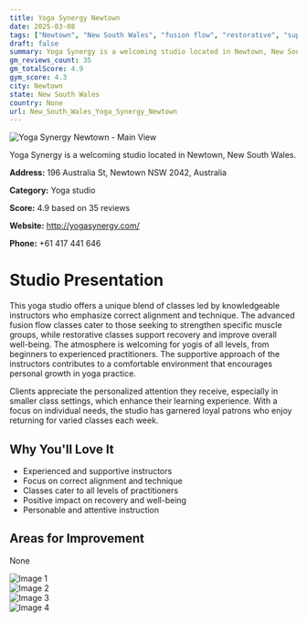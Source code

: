 ```yaml
---
title: Yoga Synergy Newtown
date: 2025-03-08
tags: ["Newtown", "New South Wales", "fusion flow", "restorative", "supportive atmosphere", "personalized instruction", "Newtown"]  
draft: false
summary: Yoga Synergy is a welcoming studio located in Newtown, New South Wales.
gm_reviews_count: 35
gm_totalScore: 4.9
gym_score: 4.3
city: Newtown
state: New South Wales
country: None
url: New_South_Wales_Yoga_Synergy_Newtown
---
```


<div className="aspect-[16/9] relative my-8">
  <img 
    src="https://lh5.googleusercontent.com/p/AF1QipMa4cx3GWg_d9p2wgCoyoLtHFUT-4YjRDeY_MQD=w1920-h1080-k-no"
    alt="Yoga Synergy Newtown - Main View"
    className="object-cover absolute inset-0 w-full h-full rounded-lg"
  />
</div>

Yoga Synergy is a welcoming studio located in Newtown, New South Wales.

**Address:** 196 Australia St, Newtown NSW 2042, Australia

**Category:** Yoga studio

**Score:** 4.9 based on 35 reviews

**Website:** http://yogasynergy.com/

**Phone:** +61 417 441 646

# Studio Presentation

This yoga studio offers a unique blend of classes led by knowledgeable instructors who emphasize correct alignment and technique. The advanced fusion flow classes cater to those seeking to strengthen specific muscle groups, while restorative classes support recovery and improve overall well-being. The atmosphere is welcoming for yogis of all levels, from beginners to experienced practitioners. The supportive approach of the instructors contributes to a comfortable environment that encourages personal growth in yoga practice.

Clients appreciate the personalized attention they receive, especially in smaller class settings, which enhance their learning experience. With a focus on individual needs, the studio has garnered loyal patrons who enjoy returning for varied classes each week.

## Why You'll Love It

- Experienced and supportive instructors
- Focus on correct alignment and technique
- Classes cater to all levels of practitioners
- Positive impact on recovery and well-being
- Personable and attentive instruction

## Areas for Improvement

None

<div className="grid grid-cols-1 xl:grid-cols-2 gap-4 my-8">
<div className="aspect-[4/3] relative"><img src="https://lh5.googleusercontent.com/p/AF1QipO2LM1yaJ7Ks8A1S2SBbbm6P8WHq4z-d5CKFkvs=w1920-h1080-k-no" alt="Image 1" className="object-cover absolute inset-0 w-full h-full rounded-lg" /></div>
<div className="aspect-[4/3] relative"><img src="https://lh5.googleusercontent.com/p/AF1QipPu6II5MKNVeJdpRBBxSK0MrrDMrj3SiZz0uuLF=w1920-h1080-k-no" alt="Image 2" className="object-cover absolute inset-0 w-full h-full rounded-lg" /></div>
<div className="aspect-[4/3] relative"><img src="https://lh3.googleusercontent.com/p/AF1QipOOFlA0R76Hfn0b4x6weePge6GTFZxHT56-E3Ql=w1920-h1080-k-no-pi-20-ya46.07379-ro-0-fo100" alt="Image 3" className="object-cover absolute inset-0 w-full h-full rounded-lg" /></div>
<div className="aspect-[4/3] relative"><img src="https://lh5.googleusercontent.com/p/AF1QipOJVPjA-F7eeMs7a9Ex-safIJrP9Y7MiQmi4TYI=w1920-h1080-k-no" alt="Image 4" className="object-cover absolute inset-0 w-full h-full rounded-lg" /></div>
</div>